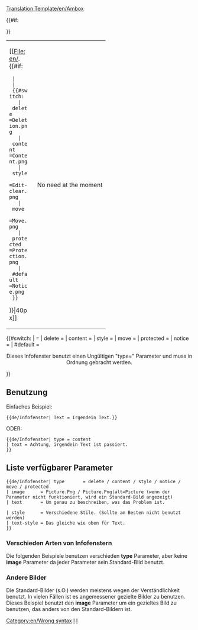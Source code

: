 <!-- 
      Wiki Ambox code adaptation

--><noinclude>[[Translation:Template/en/Ambox]]</noinclude><includeonly><table style="{{#IF: {{{style|}}} | {{{style}}} | margin: 0px 10% 0px 10%; border: 1px solid #aaa; background:#fbfbfb}}"><tr>
<td style="border-left: 10px solid {{#switch:{{{type|}}} 
  | delete     =#b22222;
  | content    =#f28500;
  | style      =#f4c430;
  | move       =#9932cc;
  | protected  =#bba;
  | #default   =#1e90ff;
}} padding: 2px 0 2px 0.5em;"><div style="width: 52px;">[[File:en/.{{#if:{{{image|}}}
  | {{{image}}}
  | {{#switch:{{{type|}}}
    | delete     =Deletion.png
    | content    =Content.png
    | style      =Edit-clear.png
    | move       =Move.png
    | protected  =Protection.png
    | #default   =Notice.png
  }}
}}|40px]]</div></td><td style="{{#IF: {{{text-style|}}} | {{{text-style}}} | border: none; padding: 0.25em 0.9em; width: 100%;}}"> {{{text|}}} </td>
{{#if:{{{imageright|}}}
<td style="padding: 2px 0.5em 2px 0;">No need at the moment</td>
}}</tr></table><!-- 
Detect and report usage with faulty [[Template/en/Ambox#Article message box types|"type"]] parameter:
-->{{#switch:{{{type|}}}
|            = <!--No type fed, is also valid input --> 
| delete    =
| content     = 
| style       =
| move    =
| protected  =
| notice      =
| #default  = <div style="text-align: center;">Dieses Infofenster benutzt einen Ungültigen "type={{{type|}}}" Parameter und muss in Ordnung gebracht werden.</div>[[Category:en/Wrong syntax]]
}}</includeonly><noinclude>

==Benutzung==
Einfaches Beispiel:
<pre>
{{de/Infofenster| Text = Irgendein Text.}}
</pre>
{{de/Infofenster|text=Irgendein Text}}

ODER:
<pre>
{{de/Infofenster| type = content
| text = Achtung, irgendein Text ist passiert.
}}
</pre>
{{de/Infofenster| type = content | text = Achtung, irgendein Text ist passiert.}}

== Liste verfügbarer Parameter ==
<pre>
{{de/Infofenster| type       = delete / content / style / notice / move / protected
| image      = Picture.Png / Picture.Png|alt=Picture (wenn der Parameter nicht funktioniert, wird ein Standard-Bild angezeigt)
| text       = Um genau zu beschreiben, was das Problem ist.

| style      = Verschiedene Stile. (Sollte am Besten nicht benutzt werden)
| text-style = Das gleiche wie oben für Text.
}}
</pre>



=== Verschieden Arten von Infofenstern ===

Die folgenden Beispiele benutzen verschieden '''type''' Parameter, aber keine '''image''' Parameter da jeder Parameter sein Standard-Bild benutzt.


{{de/Infofenster| type  = delete
| text  = type=<u>delete</u> – Für Artikel, die gelöscht werden müssen, z.B. {{s|Löschen/De}}.
}}
{{de/Infofenster| type  = content
| text  = type=<u>content</u> – Fehler oder Warnungen wegen Inhalt, z.B. {{s|Warnung/De}}.
}}
{{de/Infofenster| type  = style
| text  = type=<u>style</u> – Stiländerungen, z.B. {{s|Aufräumen/De}}.
}}
{{de/Infofenster| type  = notice
| text  = type=<u>notice</u> – Notizen im Artikel, z.B. {{s|Aktuell/De}}.
}}
{{de/Infofenster| type  = move
| text  = type=<u>move</u> – Veränderungen in Form von Artikel teilen oder zusammenfügen, z.B. {{s|Aufteilen/De}}.
}}
{{de/Infofenster| type  = protected
| text  = type=<u>protected</u> – Beschützte Seiten, z.B. {{s|Historisch/De}}.
}}

=== Andere Bilder ===

Die Standard-Bilder (s.O.) werden meistens wegen der Verständlichkeit benutzt. In vielen Fällen ist es angemessener gezielte Bilder zu benutzen. Dieses Beispiel benutzt den '''image''' Parameter um ein gezieltes Bild zu benutzen, das anders von den Standard-Bildern ist.

{{de/Infofenster| type  = notice
| image = OpenttdManual.png|alt= Openttd Manual
| text  = BeispielbildBeispielbildBeispielbildBeispielbildBeispielbildBeispielbild
}}

[[Category:de/Vorlagen|I]][[Category:de/Message-Boxen|I]]
</noinclude><!--

  CSS if the option will become available

/* Article message box styles */
table.ambox {
    margin: 0px 10%;   /* 10% = Will not overlap with other elements */
    border: 1px solid #aaa; 
    border-left: 10px solid #1e90ff;    /* Default "notice" blue */
    background: #fbfbfb; 
}
table.ambox + table.ambox {   /* Single border between stacked boxes. */
    margin-top: -1px;
}
.ambox th.mbox-text, 
.ambox td.mbox-text {            /* The message body cell(s) */
    padding: 0.25em 0.5em;       /* 0.5em left/right */
}
.ambox td.mbox-image {           /* The left image cell */
    padding: 2px 0 2px 0.5em;    /* 0.5em left, 0px right */
}
.ambox td.mbox-imageright {      /* The right image cell */
    padding: 2px 0.5em 2px 0;    /* 0px left, 0.5em right */
}

table.ambox-notice {
    border-left: 10px solid #1e90ff;    /* Blue */
}
table.ambox-speedy {
    border-left: 10px solid #b22222;    /* Red */
    background: #fee;                   /* Pink */
}
table.ambox-delete {
    border-left: 10px solid #b22222;    /* Red */
}
table.ambox-content {
    border-left: 10px solid #f28500;    /* Orange */
}
table.ambox-style {
    border-left: 10px solid #f4c430;    /* Yellow */
}
table.ambox-move {
    border-left: 10px solid #9932cc;    /* Purple */
}
table.ambox-protection {
    border-left: 10px solid #bba;       /* Gray-gold */
}
-->